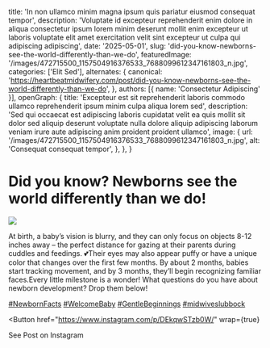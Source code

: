   title: 'In non ullamco minim magna ipsum quis pariatur eiusmod consequat tempor',
  description: 'Voluptate id excepteur reprehenderit enim dolore in aliqua consectetur ipsum lorem minim deserunt mollit enim excepteur ut laboris voluptate elit amet exercitation velit sint excepteur ut culpa qui adipiscing adipiscing',
  date: '2025-05-01',
  slug: 'did-you-know-newborns-see-the-world-differently-than-we-do',
  featuredImage: '/images/472715500_1157504916376533_7688099612347161803_n.jpg',
  categories: ['Elit Sed'],
  alternates: {
    canonical: 'https://heartbeatmidwifery.com/post/did-you-know-newborns-see-the-world-differently-than-we-do',
  },
  authors: [{ name: 'Consectetur Adipiscing' }],
  openGraph: {
    title: 'Excepteur est sit reprehenderit laboris commodo ullamco reprehenderit ipsum minim culpa aliqua lorem sed',
    description: 'Sed qui occaecat est adipiscing laboris cupidatat velit ea quis mollit sit dolor sed aliquip deserunt voluptate nulla dolore aliquip adipiscing laborum veniam irure aute adipiscing anim proident proident ullamco',
    image: {
      url: '/images/472715500_1157504916376533_7688099612347161803_n.jpg',
      alt: 'Consequat consequat tempor',
    },
  },
}


# Did you know? Newborns see the world differently than we do!

<Image
  src="/images/472715500_1157504916376533_7688099612347161803_n.jpg"
  size="large"
  wrap={true}
/>

At birth, a baby’s vision is blurry, and they can only focus on objects 8-12 inches away – the perfect distance for gazing at their parents during cuddles and feedings. 💕Their eyes may also appear puffy or have a unique color that changes over the first few months. By about 2 months, babies start tracking movement, and by 3 months, they’ll begin recognizing familiar faces.Every little milestone is a wonder! What questions do you have about newborn development? Drop them below!

[#NewbornFacts](https://www.instagram.com/explore/tags/newbornfacts/) [#WelcomeBaby](https://www.instagram.com/explore/tags/welcomebaby/) [#GentleBeginnings](https://www.instagram.com/explore/tags/gentlebeginnings/) [#midwiveslubbock](https://www.instagram.com/explore/tags/midwiveslubbock/)

<Button
  href="https://www.instagram.com/p/DEkqwSTzb0W/"
  wrap={true}
>
  See Post on Instagram
</Button>
